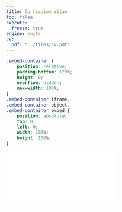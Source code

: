 ```yaml
---
title: Curriculum Vitae
toc: false
execute:
  freeze: true 
engine: knitr 
cv:
  pdf: "../files/cv.pdf"
---
```

```css
.embed-container {
    position: relative;
    padding-bottom: 129%;
    height: 0;
    overflow: hidden;
    max-width: 100%;
}
.embed-container iframe,
.embed-container object,
.embed-container embed {
    position: absolute;
    top: 0;
    left: 0;
    width: 100%;
    height: 100%;
}
```

```{=html}
<div class="embed-container">
  <iframe src="`r rmarkdown::metadata$cv$pdf`#toolbar=0" style="border: 0.5px"></iframe>
</div>
```
